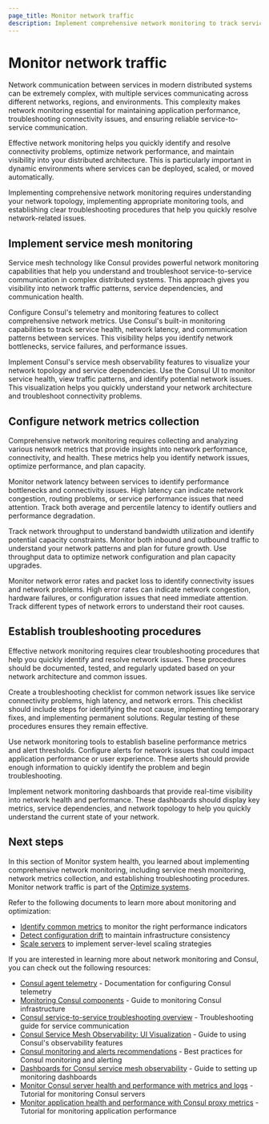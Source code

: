 ```yaml
---
page_title: Monitor network traffic
description: Implement comprehensive network monitoring to track service-to-service communication, identify connectivity issues, and optimize network performance in distributed systems.
---
```


# Monitor network traffic

Network communication between services in modern distributed systems can be extremely complex, with multiple services communicating across different networks, regions, and environments. This complexity makes network monitoring essential for maintaining application performance, troubleshooting connectivity issues, and ensuring reliable service-to-service communication.

Effective network monitoring helps you quickly identify and resolve connectivity problems, optimize network performance, and maintain visibility into your distributed architecture. This is particularly important in dynamic environments where services can be deployed, scaled, or moved automatically.

Implementing comprehensive network monitoring requires understanding your network topology, implementing appropriate monitoring tools, and establishing clear troubleshooting procedures that help you quickly resolve network-related issues.

## Implement service mesh monitoring

Service mesh technology like Consul provides powerful network monitoring capabilities that help you understand and troubleshoot service-to-service communication in complex distributed systems. This approach gives you visibility into network traffic patterns, service dependencies, and communication health.

Configure Consul's telemetry and monitoring features to collect comprehensive network metrics. Use Consul's built-in monitoring capabilities to track service health, network latency, and communication patterns between services. This visibility helps you identify network bottlenecks, service failures, and performance issues.

Implement Consul's service mesh observability features to visualize your network topology and service dependencies. Use the Consul UI to monitor service health, view traffic patterns, and identify potential network issues. This visualization helps you quickly understand your network architecture and troubleshoot connectivity problems.

## Configure network metrics collection

Comprehensive network monitoring requires collecting and analyzing various network metrics that provide insights into network performance, connectivity, and health. These metrics help you identify network issues, optimize performance, and plan capacity.

Monitor network latency between services to identify performance bottlenecks and connectivity issues. High latency can indicate network congestion, routing problems, or service performance issues that need attention. Track both average and percentile latency to identify outliers and performance degradation.

Track network throughput to understand bandwidth utilization and identify potential capacity constraints. Monitor both inbound and outbound traffic to understand your network patterns and plan for future growth. Use throughput data to optimize network configuration and plan capacity upgrades.

Monitor network error rates and packet loss to identify connectivity issues and network problems. High error rates can indicate network congestion, hardware failures, or configuration issues that need immediate attention. Track different types of network errors to understand their root causes.

## Establish troubleshooting procedures

Effective network monitoring requires clear troubleshooting procedures that help you quickly identify and resolve network issues. These procedures should be documented, tested, and regularly updated based on your network architecture and common issues.

Create a troubleshooting checklist for common network issues like service connectivity problems, high latency, and network errors. This checklist should include steps for identifying the root cause, implementing temporary fixes, and implementing permanent solutions. Regular testing of these procedures ensures they remain effective.

Use network monitoring tools to establish baseline performance metrics and alert thresholds. Configure alerts for network issues that could impact application performance or user experience. These alerts should provide enough information to quickly identify the problem and begin troubleshooting.

Implement network monitoring dashboards that provide real-time visibility into network health and performance. These dashboards should display key metrics, service dependencies, and network topology to help you quickly understand the current state of your network.

## Next steps

In this section of Monitor system health, you learned about implementing comprehensive network monitoring, including service mesh monitoring, network metrics collection, and establishing troubleshooting procedures. Monitor network traffic is part of the [Optimize systems](/well-architected-framework/optimize-systems).

Refer to the following documents to learn more about monitoring and optimization:

- [Identify common metrics](/well-architected-framework/optimize-systems/monitor-system-health/identify-metrics) to monitor the right performance indicators
- [Detect configuration drift](/well-architected-framework/optimize-systems/monitor-system-health/detect-configuration-drift) to maintain infrastructure consistency
- [Scale servers](/well-architected-framework/optimize-systems/scale-resources/servers) to implement server-level scaling strategies

If you are interested in learning more about network monitoring and Consul, you can check out the following resources:

- [Consul agent telemetry](/consul/docs/monitor/telemetry/agent) - Documentation for configuring Consul telemetry
- [Monitoring Consul components](/consul/docs/monitor) - Guide to monitoring Consul infrastructure
- [Consul service-to-service troubleshooting overview](/consul/docs/troubleshoot/service-communication) - Troubleshooting guide for service communication
- [Consul Service Mesh Observability: UI Visualization](/consul/docs/observe/telemetry/vm) - Guide to using Consul's observability features
- [Consul monitoring and alerts recommendations](/consul/docs/monitor/alerts) - Best practices for Consul monitoring and alerting
- [Dashboards for Consul service mesh observability](/consul/docs/observe/grafana) - Guide to setting up monitoring dashboards
- [Monitor Consul server health and performance with metrics and logs](/consul/tutorials/observe-your-network/server-metrics-and-logs) - Tutorial for monitoring Consul servers
- [Monitor application health and performance with Consul proxy metrics](/consul/tutorials/observe-your-network/proxy-metrics) - Tutorial for monitoring application performance